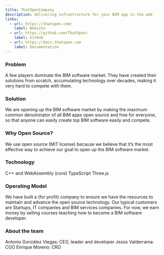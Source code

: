 ```yaml
---
title: ThatOpenCompany
description: delivering infrastructure for your BIM app in the web
links:
  - url: https://thatopen.com/
    label: Website
  - url: https://github.com/ThatOpen/
    label: GitHub
  - url: https://docs.thatopen.com
    label: Documentation
---
```


### Problem
A few players dominate the BIM software market. They have created their solutions from scratch, accumulating technology over decades, making it very hard to compete with them.

### Solution
We are opening up the BIM software market by making the maximum common denominator of all BIM apps open source and free for everyone, so that anyone can easily create top BIM software easily and compete.

### Why Open Source?
We use open source (MIT license) because we believe that it’s the most effective way to achieve our goal to open up the BIM software market.

### Technology
C++ and WebAssembly (core)
TypeScript
Three.js

### Operating Model
We have built a (for profit) company to ensure we have the resources to maintain and advance the open source technology.
Our typical customers are Startups, IT companies and BIM services companies.
For now, we earn money by selling courses teaching how to become a BIM software developer. 

### About the team
Antonio González Viegas: CEO, leader and developer
Jesús Valderrama: COO
Enrique Moreno: CRO


